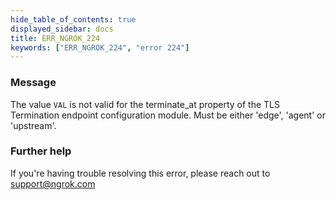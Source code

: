 ```yaml
---
hide_table_of_contents: true
displayed_sidebar: docs
title: ERR_NGROK_224
keywords: ["ERR_NGROK_224", "error 224"]
---
```


### Message

The value `VAL` is not valid for the terminate_at property of the TLS Termination endpoint configuration module. Must be either 'edge', 'agent' or 'upstream'.

### Further help

If you're having trouble resolving this error, please reach out to [support@ngrok.com](mailto:support@ngrok.com?subject=Help%20with%20ERR_NGROK_224)
